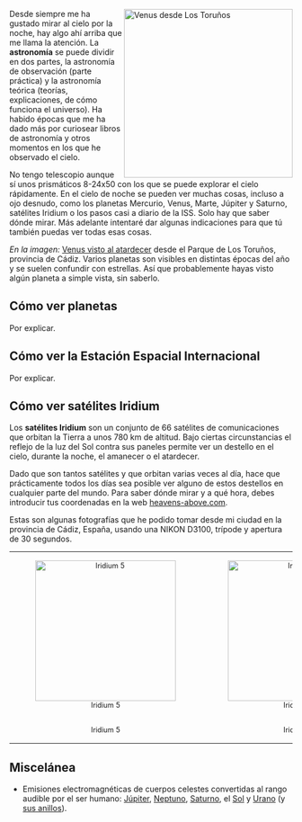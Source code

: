 {{header|1=Astronomía}}

<a href="images/venus-torunos.jpg"><img src="images/venus-torunos.jpg" width="300px" align="right" alt="Venus desde Los Toruños" /></a>

Desde siempre me ha gustado mirar al cielo por la noche, hay algo ahí arriba que me llama la atención. La <b>astronomía</b> se puede dividir en dos partes, la astronomía de observación (parte práctica) y la astronomía teórica (teorías, explicaciones, de cómo funciona el universo). Ha habido épocas que me ha dado más por curiosear libros de astronomía y otros momentos en los que he observado el cielo.

No tengo telescopio aunque sí unos prismáticos 8-24x50 con los que se puede explorar el cielo rápidamente. En el cielo de noche se pueden ver muchas cosas, incluso a ojo desnudo, como los planetas Mercurio, Venus, Marte, Júpiter y Saturno, satélites Iridium o los pasos casi a diario de la ISS. Solo hay que saber dónde mirar. Más adelante intentaré dar algunas indicaciones para que tú también puedas ver todas esas cosas.

''En la imagen:'' [http://www.flickr.com/photos/emijrp/9324673890/in/set-72157634713012976 Venus visto al atardecer] desde el Parque de Los Toruños, provincia de Cádiz. Varios planetas son visibles en distintas épocas del año y se suelen confundir con estrellas. Así que probablemente hayas visto algún planeta a simple vista, sin saberlo.

<!--
 https://www.youtube.com/watch?v=kzqod3r_LoA
 Aquí un paso de la ISS que grabé el 8 de agosto de 2003, con una cámara analógica. La ISS es visible varias veces a la semana desde prácticamente cualquier parte del mundo. (Consulta tu zona en heavens-above.com) 
 
-->

== Cómo ver planetas ==

Por explicar.

== Cómo ver la Estación Espacial Internacional ==

Por explicar.

== Cómo ver satélites Iridium ==

Los '''satélites Iridium''' son un conjunto de 66 satélites de comunicaciones que orbitan la Tierra a unos 780 km de altitud. Bajo ciertas circunstancias el reflejo de la luz del Sol contra sus paneles permite ver un destello en el cielo, durante la noche, el amanecer o el atardecer.

Dado que son tantos satélites y que orbitan varias veces al día, hace que prácticamente todos los días sea posible ver alguno de estos destellos en cualquier parte del mundo. Para saber dónde mirar y a qué hora, debes introducir tus coordenadas en la web [http://heavens-above.com heavens-above.com].

Estas son algunas fotografías que he podido tomar desde mi ciudad en la provincia de Cádiz, España, usando una NIKON D3100, trípode y apertura de 30 segundos.

<table align="center" style="text-align: center;font-size: 90%;">
<tr>
    <td valign="top" width="250px">[[File:iridium5.jpg|250px|Iridium 5]]</td>
    <td valign="top" width="250px">[[File:iridium8.jpg|250px|Iridium 8]]</td>
    <td valign="top" width="250px">[[File:iridium34.jpg|250px|Iridium 34]]</td>
    <td valign="top" width="250px">[[File:iridium61.jpg|250px|Iridium 61]]</td>
</tr>
<tr>
    <td valign="top"><p>Iridium 5</p></td>
    <td valign="top"><p>Iridium 8</p></td>
    <td valign="top"><p>Iridium 34</p></td>
    <td valign="top"><p>Iridium 61</p></td>
</tr>
</table>

== Miscelánea ==

* Emisiones electromagnéticas de cuerpos celestes convertidas al rango audible por el ser humano: [https://www.youtube.com/watch?v=e3fqE01YYWs Júpiter], [https://www.youtube.com/watch?v=rwnpXll_A_E Neptuno], [https://www.youtube.com/watch?v=Sh2-P8hG5-E Saturno], el [https://www.youtube.com/watch?v=GvMbUxqGuOc Sol] y [https://www.youtube.com/watch?v=80Ngl2RY8sA Urano] (y [https://www.youtube.com/watch?v=AxEa5KdPFRw sus anillos]).

{{footer}}
